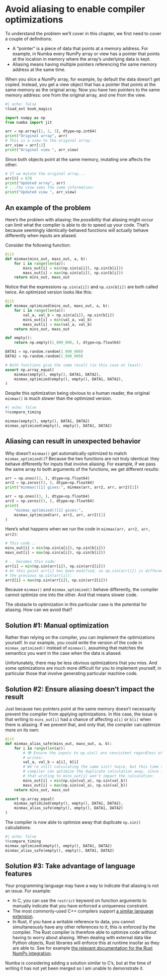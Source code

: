 # Avoid aliasing to enable compiler optimizations

To understand the problem we'll cover in this chapter, we first need to cover a couple of definitions:

* A "pointer" is a piece of data that points at a memory address.
  For example, in Numba every NumPy array or view has a pointer that points at the location in memory where the array's underlying data is kept.
* Aliasing means having multiple pointers referencing the same memory address at the same time.

When you slice a NumPy array, for example, by default the data doesn't get copied.
Instead, you get a view object that has a pointer that points at the same memory as the original array.
Now you have two pointers to the same memory address: one from the original array, and one from the view.

```python
#| echo: false
%load_ext book_magics
```

```python
import numpy as np
from numba import jit

arr = np.array([1, 2, 3], dtype=np.int64)
print("Original array", arr)
# This is a view to the original array:
arr_view = arr[:2]
print("Original view ", arr_view)
```

Since both objects point at the same memory, mutating one affects the other:

```python
# If we mutate the original array...
arr[0] = 678
print("Updated array", arr)
# ...the view sees the same information:
print("Updated view ", arr_view)
```

## An example of the problem

Here's the problem with aliasing: the _possibility_ that aliasing might occur can limit what the compiler is able to do to speed up your code.
That's because seemingly identically-behaved functions will actually behave differently when inputs are aliased.

Consider the following function:

```python
@jit
def minmax(mins_out, maxs_out, a, b):
    for i in range(len(a)):
        mins_out[i] = min(np.sin(a[i]), np.sin(b[i]))
        maxs_out[i] = max(np.sin(a[i]), np.sin(b[i]))
    return mins_out, maxs_out
```

Notice that the expressions `np.sin(a[i])` and `np.sin(b[i])` are both called twice.
An optimized version looks like this:

```python
@jit
def minmax_optimized(mins_out, maxs_out, a, b):
    for i in range(len(a)):
        val_a, val_b = np.sin(a[i]), np.sin(b[i])
        mins_out[i] = min(val_a, val_b)
        maxs_out[i] = max(val_a, val_b)
    return mins_out, maxs_out

def empty():
    return np.empty((1_000_000, ), dtype=np.float64)

DATA1 = np.random.random(1_000_000)
DATA2 = np.random.random(1_000_000)

# Both functions give the same result (in this case at least):
assert np.array_equal(
    minmax(empty(), empty(), DATA1, DATA2),
    minmax_optimized(empty(), empty(), DATA1, DATA2),
)
```

Despite this optimization being obvious to a human reader, the original `minmax()` is much slower than the optimized version.

```python
#| echo: false
%%compare_timing

minmax(empty(), empty(), DATA1, DATA2)
minmax_optimized(empty(), empty(), DATA1, DATA2)
```

## Aliasing can result in unexpected behavior

Why doesn't `minmax()` get automatically optimized to match `minmax_optimized()`?
Because the two functions are not truly identical: they behave differently for inputs that involve aliasing.
For example, if we pass the same array to both arguments of the functions, we get different results:

```python
arr = np.ones((3, ), dtype=np.float64)
arr2 = np.zeros((3, ), dtype=np.float64)
print("minmax()[1] gives:", minmax(arr, arr2, arr, arr2)[1])

arr = np.ones((3, ), dtype=np.float64)
arr2 = np.zeros((3, ), dtype=np.float64)
print(
    "minmax_optimized()[1] gives:",
    minmax_optimized(arr, arr2, arr, arr2)[1]
)
```

Here's what happens when we run the code in `minmax(arr, arr2, arr, arr2)`:

```python
# This code...
mins_out[i] = min(np.sin(a[i]), np.sin(b[i]))
maxs_out[i] = max(np.sin(a[i]), np.sin(b[i]))

# .. becomes this code:
arr[i] = min(np.sin(arr[i]), np.sin(arr2[i]))
# At this point arr[i] has been modified, so np.sin(arr[i]) is different than
# the previous np.sin(arr[i]):
arr2[i] = max(np.sin(arr[i]), np.sin(arr2[i]))
```

Because `minmax()` and `minmax_optimized()` behave differently, the compiler cannot optimize one into the other.
And that means slower code.

The obstacle to optimization in this particular case is the potential for aliasing.
How can we avoid that?

## Solution #1: Manual optimization

Rather than relying on the compiler, you can implement the optimizations yourself.
In our example, you could write the version of the code in `minmax_optimized()` instead of `minmax()`, assuming that matches the semantics you want in the case when the data is aliased.

Unfortunately, there may be less obvious optimizations that you miss.
And some optimizations are much more difficult for you to implement yourself, in particular those that involve generating particular machine code.

## Solution #2: Ensure aliasing doesn't impact the result

Just because two pointers point at the same memory doesn't necessarily prevent the compiler from applying optimizations.
In this case, the issue is that writing to `mins_out[i]` had a chance of affecting `a[i]` or `b[i]` when there is aliasing.
If we prevent that, and only that, the compiler can optimize more on its own:

```python
@jit
def minmax_alias_safe(mins_out, maxs_out, a, b):
    for i in range(len(a)):
        # 😎 Ensure the inputs to np.sin() are consistent regardless of memory
        # writes:
        val_a, val_b = a[i], b[i]
        # We're still calculating the same sin() twice, but this time the
        # compiler can optimize the duplicate calculation away, since it knows
        # that writing to mins_out[i] won't impact the calculation:
        mins_out[i] = min(np.sin(val_a), np.sin(val_b))
        maxs_out[i] = max(np.sin(val_a), np.sin(val_b))
    return mins_out, maxs_out

assert np.array_equal(
    minmax_optimized(empty(), empty(), DATA1, DATA2),
    minmax_alias_safe(empty(), empty(), DATA1, DATA2)
)
```

The compiler is now able to optimize away that duplicate `np.sin()` calculations:

```python
#| echo: false
%%compare_timing
minmax_optimized(empty(), empty(), DATA1, DATA2)
minmax_alias_safe(empty(), empty(), DATA1, DATA2)
```

## Solution #3: Take advantage of language features

Your programming language may have a way to indicate that aliasing is not an issue.
For example:

* In C, you can use the `restrict` keyword on function arguments to manually indicate that you have enforced a uniqueness constraint.
* The most commonly-used C++ compilers support [a similar language extension](https://en.wikipedia.org/wiki/Restrict#Support_by_C++_compilers).
* In Rust, if you have a writable reference to data, you cannot simultaneously have any other references to it; this is enforced by the compiler.
  The Rust compiler is therefore able to optimize code without having to worry about aliasing.
  When dealing with external data like Python objects, Rust libraries will enforce this at runtime insofar as they are able to.
  See for example [the relevant documentation for the Rust NumPy integration](https://docs.rs/numpy/latest/numpy/borrow/index.html).

Numba is considering adding a solution similar to C's, but at the time of writing it has not yet been merged so I am unable to demonstrate it.
